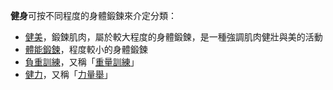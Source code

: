 '''健身'''可按不同程度的身體鍛鍊來介定分類：
*[[健美|健美]]，鍛鍊肌肉，屬於較大程度的身體鍛鍊，是一種強調肌肉健壯與美的活動
*[[體能鍛鍊|體能鍛鍊]]，程度較小的身體鍛鍊
*[[負重訓練|負重訓練]]，又稱「[[重量訓練|重量訓練]]」
*[[健力|健力]]，又稱「[[力量舉|力量舉]]」
{{消歧義|cat=二字消歧義}}